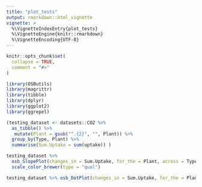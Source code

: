 ```yaml
---
title: "plot_tests"
output: rmarkdown::html_vignette
vignette: >
  %\VignetteIndexEntry{plot_tests}
  %\VignetteEngine{knitr::rmarkdown}
  %\VignetteEncoding{UTF-8}
---
```


```r
knitr::opts_chunk$set(
  collapse = TRUE,
  comment = "#>"
)
```

```r
library(OSButils)
library(magrittr)
library(tibble)
library(dplyr)
library(ggplot2)
library(ggrepel)
```

```r
(testing_dataset <- datasets::CO2 %>% 
  as_tibble() %>% 
   mutate(Plant = gsub("^.{2}", "", Plant)) %>% 
  group_by(Type, Plant) %>% 
  summarise(Sum.Uptake = sum(uptake)) )
```

```r
testing_dataset %>% 
  osb_SlopePlot(changes_in = Sum.Uptake, for_the = Plant, across = Type) +
  scale_color_brewer(type = "qual")
```

```r
testing_dataset %>% osb_DotPlot(changes_in = Sum.Uptake, for_the = Plant, across = Type) + scale_color_brewer(type = "qual")
```

